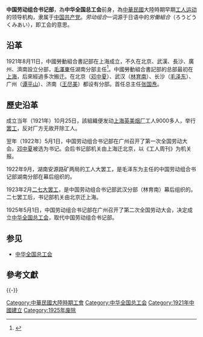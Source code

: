 '''中国劳动组合书记部'''，為'''中华全国总工会'''前身，為[[中華民國|中華民國]]大陸時期早期[[工人运动|工人运动]]的领导机构，隶属于[[中国共产党|中国共产党]]。''劳动组合''一词源于日语中的''労働組合''（ろうどうくみあい），即工会的意思。

== 沿革 ==
1921年8月11日，中國勞動組合書記部在上海成立，不久在北京、武漢、長沙、廣州、濟南設立分部，[[毛澤東|毛澤東]]任湖南分部主任<ref name=上>{{cite book |editors=[[中共中央文獻研究室|中共中央文獻研究室]]編，主編[[逄先知|逄先知]]，副主編馮蕙、姚旭、趙福亭、吳正裕 |authors=趙福亭、吳正裕、黃允升、蔡釗珍、田逢祿、張素華、李捷、蔣建農 |title=《毛澤東年譜（1893－1949）》上卷 |location=北京 |publisher=人民出版社、中央文獻出版社 |year=1993 |ISBN=7-01-001818-9 }}</ref>{{rp|86}}。中國勞動組合書記部的总部最初在[[上海|上海]]，后來經過多次搬迁。在北京（[[邓中夏|邓中夏]]）、武汉（[[林育南|林育南]]）、长沙（[[毛泽东|毛泽东]]）、广州（[[谭平山|谭平山]]）、济南（[[王尽美|王尽美]]）都设有分部。首任总主任[[张国焘|张国焘]]。

==歷史沿革==
成立当年（1921年）10月25日，該組織便发动[[英美烟草|上海英美烟厂]]工人9000多人，举行[[罢工|罢工]]，反对厂方无故开除工人。

翌年（1922年）5月1日，中国劳动组合书记部在广州召开了第一次全国劳动大会。[[邓中夏|邓中夏]]被选为书记。会后书记部机关由上海迁北京，以《工人周刊》为机关报。

1922年9月，湖南安源路矿两局的工人大罢工，是毛泽东为主任的中国劳动组合书记部湖南分部在幕后组织的。

1923年2月[[二七大罢工|二七大罢工]]，是中国劳动组合书记部武汉分部（林育南）幕后组织的。二七罢工后，书记部机关由北京迁上海。

1925年5月1日，中国劳动组合书记部在广州召开了第二次全国劳动大会，决定成立[[中华全国总工会|中华全国总工会]]，取代中国劳动组合书记部。

== 参见 ==
* [[中华全国总工会|中华全国总工会]]

==參考文獻==
{{reflist}}

{{-}}
{{中共中央直属机构}}

[[Category:中華民國大陸時期工會|Category:中華民國大陸時期工會]]
[[Category:中华全国总工会|Category:中华全国总工会]]
[[Category:1921年中國建立|Category:1921年中國建立]]
[[Category:1925年废除|Category:1925年废除]]